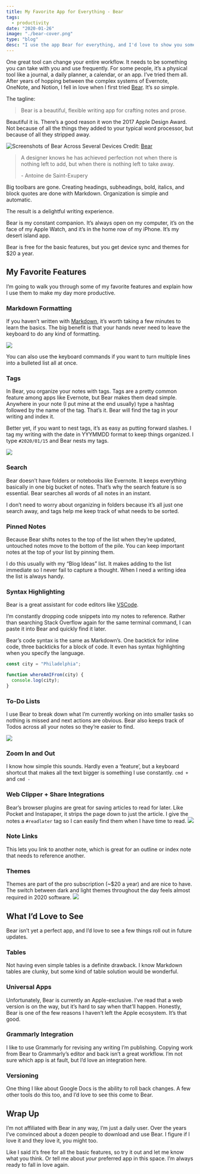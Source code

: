 ```yaml
---
title: My Favorite App for Everything - Bear
tags:
  - productivity
date: "2020-01-26"
image: "./bear-cover.png"
type: "blog"
desc: "I use the app Bear for everything, and I'd love to show you some of my favorite features. "
---
```


One great tool can change your entire workflow. It needs to be something you can take with you and use frequently. For some people, it’s a physical tool like a journal, a daily planner, a calendar, or an app. I’ve tried them all. After years of hopping between the complex systems of Evernote, OneNote, and Notion, I fell in love when I first tried [Bear](http://www.bear-writer.com/). It’s _so_ simple.

The tagline:

> Bear is a beautiful, flexible writing app for crafting notes and prose.

Beautiful it is. There’s a good reason it won the 2017 Apple Design Award. Not because of all the things they added to your typical word processor, but because of all they stripped away.

![Screenshots of Bear Across Several Devices](/images/my-favorite-app-bear/header-mac-screenshot.png)
Credit: [Bear](https://www.bear-writer.com)

> A designer knows he has achieved perfection not when there is nothing left to add, but when there is nothing left to take away.
>
> \- Antoine de Saint-Exupery

Big toolbars are gone. Creating headings, subheadings, bold, italics, and block quotes are done with Markdown. Organization is simple and automatic.

The result is a delightful writing experience.

Bear is my constant companion. It’s always open on my computer, it’s on the face of my Apple Watch, and it’s in the home row of my iPhone. It’s my desert island app.

Bear is free for the basic features, but you get device sync and themes for \$20 a year.

## My Favorite Features

I’m going to walk you through some of my favorite features and explain how I use them to make my day more productive.

### Markdown Formatting

If you haven’t written with [Markdown](https://www.markdownguide.org/), it’s worth taking a few minutes to learn the basics. The big benefit is that your hands never need to leave the keyboard to do any kind of formatting.

![](/images/my-favorite-app-bear/56C31456-609E-4462-A612-787C93B6A3DD.png)

You can also use the keyboard commands if you want to turn multiple lines into a bulleted list all at once.

### Tags

In Bear, you organize your notes with tags. Tags are a pretty common feature among apps like Evernote, but Bear makes them dead simple. Anywhere in your note (I put mine at the end usually) type a hashtag followed by the name of the tag. That’s it. Bear will find the tag in your writing and index it.

Better yet, if you want to nest tags, it’s as easy as putting forward slashes. I tag my writing with the date in YYYMMDD format to keep things organized. I type `#2020/01/15` and Bear nests my tags.

![](/images/my-favorite-app-bear/67835BCD-D368-4DE4-8823-FBE004296997.png)

### Search

Bear doesn’t have folders or notebooks like Evernote. It keeps everything basically in one big bucket of notes. That’s why the search feature is so essential. Bear searches all words of all notes in an instant.

I don’t need to worry about organizing in folders because it’s all just one search away, and tags help me keep track of what needs to be sorted.

### Pinned Notes

Because Bear shifts notes to the top of the list when they’re updated, untouched notes move to the bottom of the pile. You can keep important notes at the top of your list by pinning them.

I do this usually with my “Blog Ideas” list. It makes adding to the list immediate so I never fail to capture a thought. When I need a writing idea the list is always handy.

### Syntax Highlighting

Bear is a great assistant for code editors like [VSCode](https://code.visualstudio.com/).

I’m constantly dropping code snippets into my notes to reference. Rather than searching Stack Overflow again for the same terminal command, I can paste it into Bear and quickly find it later.

Bear’s code syntax is the same as Markdown’s. One backtick for inline code, three backticks for a block of code. It even has syntax highlighting when you specify the language.

```javascript
const city = "Philadelphia";

function whereAmIFrom(city) {
  console.log(city);
}
```

### To-Do Lists

I use Bear to break down what I’m currently working on into smaller tasks so nothing is missed and next actions are obvious. Bear also keeps track of Todos across all your notes so they’re easier to find.

![](/images/my-favorite-app-bear/B57DCA9B-AEC5-4D35-BE88-CABA4BC1EE43.png)

### Zoom In and Out

I know how simple this sounds. Hardly even a ‘feature’, but a keyboard shortcut that makes all the text bigger is something I use constantly. `cmd +` and `cmd -`

### Web Clipper + Share Integrations

Bear’s browser plugins are great for saving articles to read for later. Like Pocket and Instapaper, it strips the page down to just the article. I give the notes a `#readlater` tag so I can easily find them when I have time to read.
![](/images/my-favorite-app-bear/bear-share.jpg)

### Note Links

This lets you link to another note, which is great for an outline or index note that needs to reference another.

### Themes

Themes are part of the pro subscription (~\$20 a year) and are nice to have. The switch between dark and light themes throughout the day feels almost required in 2020 software.
![](/images/my-favorite-app-bear/bear-themes-horizontal.png)

## What I’d Love to See

Bear isn’t yet a perfect app, and I’d love to see a few things roll out in future updates.

### Tables

Not having even simple tables is a definite drawback. I know Markdown tables are clunky, but some kind of table solution would be wonderful.

### Universal Apps

Unfortunately, Bear is currently an Apple-exclusive. I’ve read that a web version is on the way, but it’s hard to say when that’ll happen. Honestly, Bear is one of the few reasons I haven’t left the Apple ecosystem. It’s that good.

### Grammarly Integration

I like to use Grammarly for revising any writing I’m publishing. Copying work from Bear to Grammarly’s editor and back isn’t a great workflow. I’m not sure which app is at fault, but I’d love an integration here.

### Versioning

One thing I like about Google Docs is the ability to roll back changes. A few other tools do this too, and I’d love to see this come to Bear.

## Wrap Up

I’m not affiliated with Bear in any way, I’m just a daily user. Over the years I’ve convinced about a dozen people to download and use Bear. I figure if I love it and they love it, you might too.

Like I said it’s free for all the basic features, so try it out and let me know what you think. Or tell me about _your_ preferred app in this space. I’m always ready to fall in love again.
